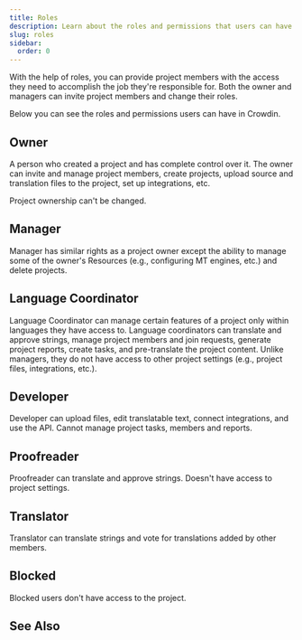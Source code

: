 ```yaml
---
title: Roles
description: Learn about the roles and permissions that users can have in Crowdin
slug: roles
sidebar:
  order: 0
---
```



With the help of roles, you can provide project members with the access they need to accomplish the job they're responsible for. Both the owner and managers can invite project members and change their roles.

Below you can see the roles and permissions users can have in Crowdin.

## Owner

A person who created a project and has complete control over it. The owner can invite and manage project members, create projects, upload source and translation files to the project, set up integrations, etc.

<Aside>
  Project ownership can't be changed.
</Aside>

## Manager

Manager has similar rights as a project owner except the ability to manage some of the owner's Resources (e.g., configuring MT engines, etc.) and delete projects.

## Language Coordinator

Language Coordinator can manage certain features of a project only within languages they have access to. Language coordinators can translate and approve strings, manage project members and join requests, generate project reports, create tasks, and pre-translate the project content. Unlike managers, they do not have access to other project settings (e.g., project files, integrations, etc.).

## Developer

Developer сan upload files, edit translatable text, connect integrations, and use the API. Cannot manage project tasks, members and reports.

## Proofreader

Proofreader can translate and approve strings. Doesn't have access to project settings.

## Translator

Translator can translate strings and vote for translations added by other members.

## Blocked

Blocked users don't have access to the project.

## See Also

<LinkCard
  title="Changing Roles"
  href="/project-members/#changing-role"
/>
